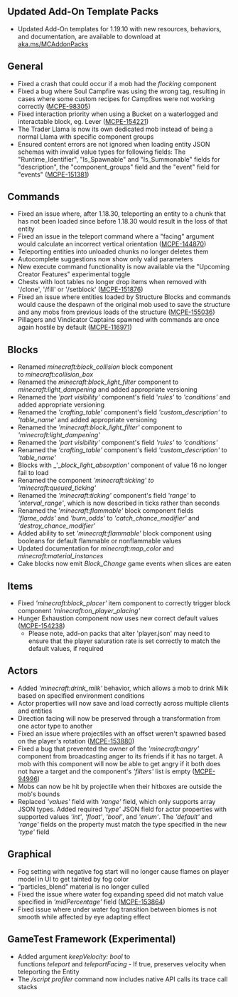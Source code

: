 



## **Updated Add-On Template Packs**

-   Updated Add-On templates for 1.19.10 with new resources, behaviors, and documentation, are available to download at [aka.ms/MCAddonPacks](https://aka.ms/MCAddOnPacks)

## **General**

-   Fixed a crash that could occur if a mob had the _flocking_ component
-   Fixed a bug where Soul Campfire was using the wrong tag, resulting in cases where some custom recipes for Campfires were not working correctly ([MCPE-98305](https://bugs.mojang.com/browse/MCPE-98305))
-   Fixed interaction priority when using a Bucket on a waterlogged and interactable block, eg. Lever ([MCPE-154221](https://bugs.mojang.com/browse/MCPE-154221))
-   The Trader Llama is now its own dedicated mob instead of being a normal Llama with specific component groups
-   Ensured content errors are not ignored when loading entity JSON schemas with invalid value types for following fields: The "Runtime\_Identifier", "Is\_Spawnable" and "Is\_Summonable" fields for "description", the "component\_groups" field and the "event" field for "events" ([MCPE-151381](https://bugs.mojang.com/browse/MCPE-151381))

## **Commands**

-   Fixed an issue where, after 1.18.30, teleporting an entity to a chunk that has not been loaded since before 1.18.30 would result in the loss of that entity
-   Fixed an issue in the teleport command where a "facing" argument would calculate an incorrect vertical orientation ([MCPE-144870](https://bugs.mojang.com/browse/MCPE-144870))
-   Teleporting entities into unloaded chunks no longer deletes them
-   Autocomplete suggestions now show only valid parameters
-   New execute command functionality is now available via the "Upcoming Creator Features" experimental toggle
-   Chests with loot tables no longer drop items when removed with '/clone', '/fill' or '/setblock' ([MCPE-151876](https://bugs.mojang.com/browse/MCPE-151876))
-   Fixed an issue where entities loaded by Structure Blocks and commands would cause the despawn of the original mob used to save the structure and any mobs from previous loads of the structure ([MCPE-155036](https://bugs.mojang.com/browse/MCPE-155036))
-   Pillagers and Vindicator Captains spawned with commands are once again hostile by default ([MCPE-116971](https://bugs.mojang.com/browse/MCPE-116971))

## **Blocks**

-   Renamed _minecraft:block\_collision_ block component to _minecraft:collision\_box_
-   Renamed the _minecraft:block\_light\_filter_ component to _minecraft:light\_dampening_ and added appropriate versioning
-   Renamed the _'part visibility'_ component's field '_rules'_ to _'conditions'_ and added appropriate versioning 
-   Renamed the _'crafting\_table'_ component's field _'custom\_description'_ to _'table\_name'_ and added appropriate versioning
-   Renamed the _'minecraft:block\_light\_filter'_ component to _'minecraft:light\_dampening'_
-   Renamed the _'part visibility'_ component's field _'rules'_ to _'conditions'_
-   Renamed the _'crafting\_table'_ component's field _'custom\_description'_ to _'table\_name'_
-   Blocks with _'__block\_light\_absorption'_ component of value 16 no longer fail to load
-   Renamed the component _'minecraft:ticking' to_ _'minecraft:queued\_ticking'_
-   Renamed the _'minecraft:ticking'_ component's field _'range'_ to _'interval\_range'_, which is now described in ticks rather than seconds
-   Renamed the '_minecraft:flammable'_ block component fields _'flame\_odds'_ and _'burn\_odds'_ to _'catch\_chance\_modifier'_ and _'destroy\_chance\_modifier'_
-   Added ability to set _'minecraft:flammable'_ block component using booleans for default flammable or nonflammable values
-   Updated documentation for _minecraft:map\_color_ and _minecraft:material\_instances_
-   Cake blocks now emit _Block\_Change_ game events when slices are eaten

## **Items**

-   Fixed _'minecraft:block\_placer'_ item component to correctly trigger block component _'minecraft:on\_player\_placing'_
-   Hunger Exhaustion component now uses new correct default values ([MCPE-154238](https://bugs.mojang.com/browse/MCPE-154238))
    -   Please note, add-on packs that alter 'player.json' may need to ensure that the player saturation rate is set correctly to match the default values, if required

## **Actors**

-   Added _'minecraft:drink\_milk'_ behavior, which allows a mob to drink Milk based on specified environment conditions
-   Actor properties will now save and load correctly across multiple clients and entities
-   Direction facing will now be preserved through a transformation from one actor type to another
-   Fixed an issue where projectiles with an offset weren't spawned based on the player's rotation ([MCPE-153880](https://bugs.mojang.com/browse/MCPE-153880))
-   Fixed a bug that prevented the owner of the _'minecraft:angry'_ component from broadcasting anger to its friends if it has no target. A mob with this component will now be able to get angry if it both does not have a target and the component's _'filters'_ list is empty ([MCPE-94996](https://bugs.mojang.com/browse/MCPE-94996))
-   Mobs can now be hit by projectile when their hitboxes are outside the mob's bounds
-   Replaced _'values'_ field with _'range'_ field, which only supports array JSON types. Added required _'type'_ JSON field for actor properties with supported values _'int'_, _'float'_, _'bool'_, and _'enum'_. The _'default'_ and _'range'_ fields on the property must match the type specified in the new _'type'_ field

## **Graphical**

-   Fog setting with negative fog start will no longer cause flames on player model in UI to get tainted by fog color
-   “particles\_blend” material is no longer culled
-   Fixed the issue where water fog expanding speed did not match value specified in _'midPercentage'_ field ([MCPE-153864](https://bugs.mojang.com/browse/MCPE-153864))
-   Fixed issue where under water fog transition between biomes is not smooth while affected by eye adapting effect

## **GameTest Framework (Experimental)**

-   Added argument _keepVelocity: bool_ to functions _teleport_ and _teleportFacing_ - If true, preserves velocity when teleporting the Entity
-   The _/script profiler_ command now includes native API calls its trace call stacks

